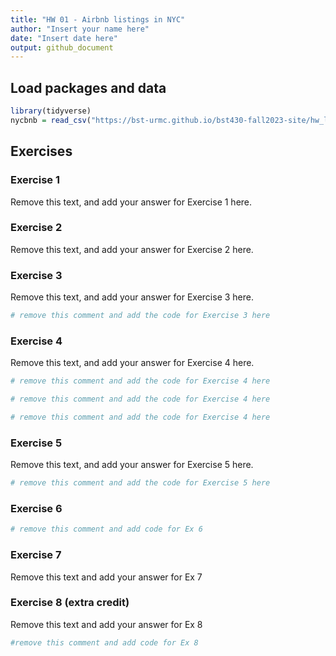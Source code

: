 ---
title: "HW 01 - Airbnb listings in NYC"
author: "Insert your name here"
date: "Insert date here"
output: github_document
---

## Load packages and data

```{r load-packages, message = FALSE}
library(tidyverse)
nycbnb = read_csv("https://bst-urmc.github.io/bst430-fall2023-site/hw_lab_instruction/hw-01-airbnb/data/nylistings.csv")
```

## Exercises

### Exercise 1

Remove this text, and add your answer for Exercise 1 here.

### Exercise 2

Remove this text, and add your answer for Exercise 2 here.

### Exercise 3

Remove this text, and add your answer for Exercise 3 here.

```{r prices-neighbourhoods}
# remove this comment and add the code for Exercise 3 here
```

### Exercise 4

Remove this text, and add your answer for Exercise 4 here.

```{r top-5-median}
# remove this comment and add the code for Exercise 4 here
```

```{r top-5-median-plot}
# remove this comment and add the code for Exercise 4 here
```

```{r top-5-median-summary-stats}
# remove this comment and add the code for Exercise 4 here
```

### Exercise 5

Remove this text, and add your answer for Exercise 5 here.

```{r review-scores-rating}
# remove this comment and add the code for Exercise 5 here
```

### Exercise 6

```{r score-vs-price}
# remove this comment and add code for Ex 6
```

### Exercise 7

Remove this text and add your answer for Ex 7

### Exercise 8 (**extra credit**)

Remove this text and add your answer for Ex 8

```{r}
#remove this comment and add code for Ex 8
```

